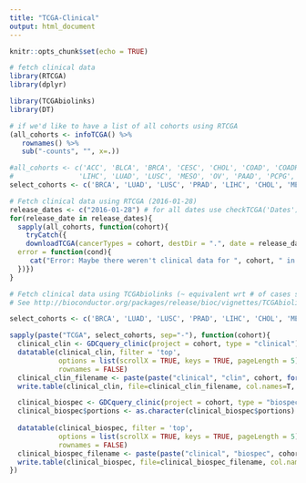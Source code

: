 ```yaml
---
title: "TCGA-Clinical"
output: html_document
---
```


```r
knitr::opts_chunk$set(echo = TRUE)
```

```r
# fetch clinical data
library(RTCGA)
library(dplyr)

library(TCGAbiolinks)
library(DT)
```

```r
# if we'd like to have a list of all cohorts using RTCGA
(all_cohorts <- infoTCGA() %>% 
   rownames() %>% 
   sub("-counts", "", x=.))

#all_cohorts <- c('ACC', 'BLCA', 'BRCA', 'CESC', 'CHOL', 'COAD', 'COADREAD', 'DLBC', 'ESCA', 'FPPP', 'GBM', 'GBMLGG', 'HNSC', 'KICH', 'KIPAN', 'KIRC', 'KIRP', 'LAML', 'LGG',  
#                'LIHC', 'LUAD', 'LUSC', 'MESO', 'OV', 'PAAD', 'PCPG', 'PRAD', 'READ', 'SARC',  'SKCM', 'STAD', 'STES', 'TGCT', 'THCA', 'THYM', 'UCEC', 'UCS', 'UVM')
select_cohorts <- c('BRCA', 'LUAD', 'LUSC', 'PRAD', 'LIHC', 'CHOL', 'MESO', 'DLBC')
```

```r
# Fetch clinical data using RTCGA (2016-01-28)
release_dates <- c("2016-01-28") # for all dates use checkTCGA('Dates') 
for(release_date in release_dates){
  sapply(all_cohorts, function(cohort){
    tryCatch({
    downloadTCGA(cancerTypes = cohort, destDir = ".", date = release_date)},
  error = function(cond){
     cat("Error: Maybe there weren't clinical data for ", cohort, " in the", release_date, " release.\n")
  })})
}
```


```r
# Fetch clinical data using TCGAbiolinks (~ equivalent wrt # of cases samples); 
# See http://bioconductor.org/packages/release/bioc/vignettes/TCGAbiolinks/inst/doc/clinical.html for additional data description

select_cohorts <- c('BRCA', 'LUAD', 'LUSC', 'PRAD', 'LIHC', 'CHOL', 'MESO', 'DLBC')

sapply(paste("TCGA", select_cohorts, sep="-"), function(cohort){
  clinical_clin <- GDCquery_clinic(project = cohort, type = "clinical")
  datatable(clinical_clin, filter = 'top', 
            options = list(scrollX = TRUE, keys = TRUE, pageLength = 5),  
            rownames = FALSE)
  clinical_clin_filename <- paste(paste("clinical", "clin", cohort, format(Sys.Date(), format="%B%d%Y"), sep="_"), "csv", sep=".")
  write.table(clinical_clin, file=clinical_clin_filename, col.names=T, row.names=F, sep=",")

  clinical_biospec <- GDCquery_clinic(project = cohort, type = "biospecimen")
  clinical_biospec$portions <- as.character(clinical_biospec$portions) # to flatten the list column and write to file
  
  datatable(clinical_biospec, filter = 'top', 
            options = list(scrollX = TRUE, keys = TRUE, pageLength = 5),  
            rownames = FALSE)
  clinical_biospec_filename <- paste(paste("clinical", "biospec", cohort, format(Sys.Date(), format="%B%d%Y"), sep="_"), "csv", sep=".")
  write.table(clinical_biospec, file=clinical_biospec_filename, col.names=T, row.names=F, sep=",")
})
```